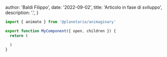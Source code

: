 
  author: 'Baldi Filippo',
  date: '2022-09-02',
  title: 'Articolo in fase di sviluppo',
  description: '.',
}


```js
import { animate } from '@planetaria/animaginary'

export function MyComponent({ open, children }) {
  return (

  )
}
```
